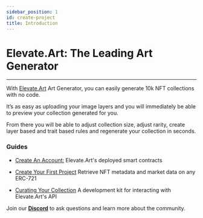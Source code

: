 ```yaml
---
sidebar_position: 1
id: create-project
title: Introduction
---
```


# Elevate.Art: The Leading Art Generator

---

With [Elevate.Art](http://Elevate.Art) Art Generator, you can easily generate 10k NFT collections with no code.

It’s as easy as uploading your image layers and you will immediately be able to preview your collection generated for you.

From there you will be able to adjust collection size, adjust rarity, create layer based and trait based rules and regenerate your collection in seconds.

### Guides

- [Create An Account:](../docs/create-your-account) Elevate.Art's deployed smart contracts

- [Create Your First Project](../docs/Elevate.Art-api/intro) Retrieve NFT metadata and market data on any ERC-721

- [Curating Your Collection](../docs/Elevate.Art-api/zdk) A development kit for interacting with Elevate.Art's API

Join our [**Discord**](https://Elevate.Art.community/) to ask questions and learn more about the community.

